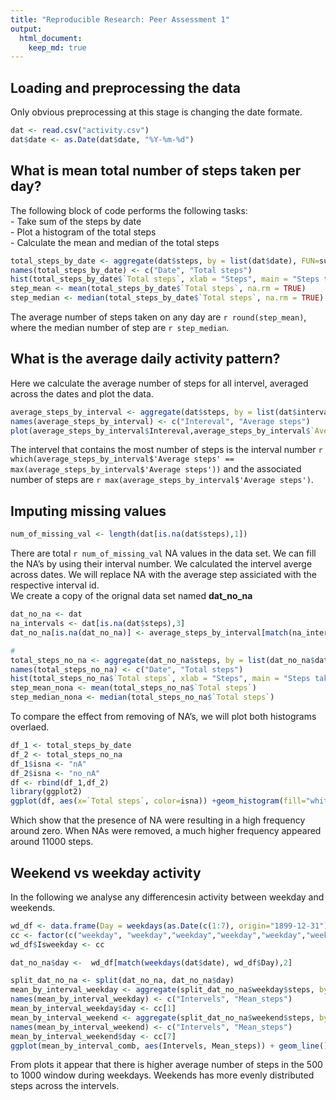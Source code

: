 ```yaml
---
title: "Reproducible Research: Peer Assessment 1"
output: 
  html_document:
    keep_md: true
---
```



## Loading and preprocessing the data
 Only obvious preprocessing at this stage is changing the date formate. 
```r
dat <- read.csv("activity.csv") 
dat$date <- as.Date(dat$date, "%Y-%m-%d")
```


## What is mean total number of steps taken per day?
The following block of code performs the following tasks:  
- Take sum of the steps by date  
- Plot a histogram of the total steps   
- Calculate the mean and median of the total steps   


```r
total_steps_by_date <- aggregate(dat$steps, by = list(dat$date), FUN=sum, na.rm=TRUE)
names(total_steps_by_date) <- c("Date", "Total steps")
hist(total_steps_by_date$`Total steps`, xlab = "Steps", main = "Steps taken in a day", breaks = 10)
step_mean <- mean(total_steps_by_date$`Total steps`, na.rm = TRUE)
step_median <- median(total_steps_by_date$`Total steps`, na.rm = TRUE)
```
The average number of steps taken on any day are `r round(step_mean)`,  where the median number of step are `r step_median`.



## What is the average daily activity pattern?

Here we calculate the average number of steps for all intervel, averaged across the dates and plot the data. 

```r
average_steps_by_interval <- aggregate(dat$steps, by = list(dat$interval), FUN=mean, na.rm=TRUE)
names(average_steps_by_interval) <- c("Intereval", "Average steps")
plot(average_steps_by_interval$Intereval,average_steps_by_interval$`Average steps`, type = "l", xlab = "Interval", ylab = "Average steps")
```

The intervel that contains the most number of steps is the interval number 
`r which(average_steps_by_interval$'Average steps' == max(average_steps_by_interval$'Average steps'))` and the associated number of steps are `r max(average_steps_by_interval$'Average steps')`.

## Imputing missing values


```r
num_of_missing_val <- length(dat[is.na(dat$steps),1])

```

There are total `r num_of_missing_val` NA values in the data set. We can fill the NA's by using their interval number. We calculated the intervel averge across dates. We will replace NA with the average step assiciated with the respective interval id.   
We create a copy of the orignal data set named **dat_no_na**

```r
dat_no_na <- dat
na_intervals <- dat[is.na(dat$steps),3]
dat_no_na[is.na(dat_no_na)] <- average_steps_by_interval[match(na_intervals,average_steps_by_interval$Intereval), 'Average steps']

#
total_steps_no_na <- aggregate(dat_no_na$steps, by = list(dat_no_na$date), FUN=sum)
names(total_steps_no_na) <- c("Date", "Total steps")
hist(total_steps_no_na$`Total steps`, xlab = "Steps", main = "Steps taken in a day",breaks = 10)
step_mean_nona <- mean(total_steps_no_na$`Total steps`)
step_median_nona <- median(total_steps_no_na$`Total steps`)
```

To compare the effect from removing of NA's, we will plot both histograms overlaed. 

```r
df_1 <- total_steps_by_date
df_2 <- total_steps_no_na
df_1$isna <- "nA"
df_2$isna <- "no_nA"
df <- rbind(df_1,df_2)
library(ggplot2)
ggplot(df, aes(x=`Total steps`, color=isna)) +geom_histogram(fill="white", position="dodge")+theme(legend.position="top")

```

Which show that the presence of NA were resulting in a high frequency around zero. When NAs were removed, a much higher frequency appeared around 11000 steps. 

## Weekend vs weekday activity

In the following we analyse any differencesin activity between weekday and weekends.  

```r

wd_df <- data.frame(Day = weekdays(as.Date(c(1:7), origin="1899-12-31")))
cc <- factor(c("weekday", "weekday","weekday","weekday","weekday","weekend", "weekend"))
wd_df$Isweekday <- cc

dat_no_na$day <-  wd_df[match(weekdays(dat$date), wd_df$Day),2]

split_dat_no_na <- split(dat_no_na, dat_no_na$day)
mean_by_interval_weekday <- aggregate(split_dat_no_na$weekday$steps, by=list(split_dat_no_na$weekday$interval), FUN = mean)
names(mean_by_interval_weekday) <- c("Intervels", "Mean_steps")
mean_by_interval_weekday$day <- cc[1]
mean_by_interval_weekend <- aggregate(split_dat_no_na$weekend$steps, by=list(split_dat_no_na$weekend$interval), FUN = mean)
names(mean_by_interval_weekend) <- c("Intervels", "Mean_steps")
mean_by_interval_weekend$day <- cc[7]
ggplot(mean_by_interval_comb, aes(Intervels, Mean_steps)) + geom_line() + facet_grid(day ~ .)

```


From plots it appear that there is higher average number of steps in the 500 to 1000 window during weekdays. Weekends has more evenly distributed steps across the intervels. 



